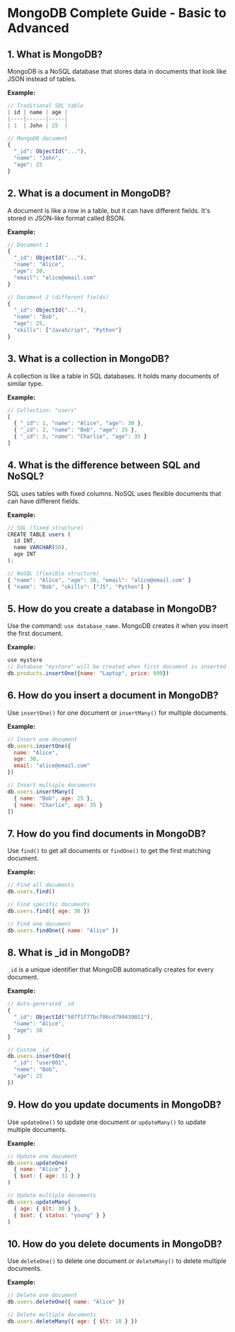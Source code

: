 # MongoDB Complete Guide - Basic to Advanced

## 1. What is MongoDB?
MongoDB is a NoSQL database that stores data in documents that look like JSON instead of tables.

**Example:**
```javascript
// Traditional SQL table
| id | name | age |
|----|------|-----|
| 1  | John | 25  |

// MongoDB document
{
  "_id": ObjectId("..."),
  "name": "John",
  "age": 25
}
```

## 2. What is a document in MongoDB?
A document is like a row in a table, but it can have different fields. It's stored in JSON-like format called BSON.

**Example:**
```javascript
// Document 1
{
  "_id": ObjectId("..."),
  "name": "Alice",
  "age": 30,
  "email": "alice@email.com"
}

// Document 2 (different fields)
{
  "_id": ObjectId("..."),
  "name": "Bob",
  "age": 25,
  "skills": ["JavaScript", "Python"]
}
```

## 3. What is a collection in MongoDB?
A collection is like a table in SQL databases. It holds many documents of similar type.

**Example:**
```javascript
// Collection: "users"
[
  { "_id": 1, "name": "Alice", "age": 30 },
  { "_id": 2, "name": "Bob", "age": 25 },
  { "_id": 3, "name": "Charlie", "age": 35 }
]
```

## 4. What is the difference between SQL and NoSQL?
SQL uses tables with fixed columns. NoSQL uses flexible documents that can have different fields.

**Example:**
```javascript
// SQL (fixed structure)
CREATE TABLE users (
  id INT,
  name VARCHAR(50),
  age INT
);

// NoSQL (flexible structure)
{ "name": "Alice", "age": 30, "email": "alice@email.com" }
{ "name": "Bob", "skills": ["JS", "Python"] }
```

## 5. How do you create a database in MongoDB?
Use the command: `use database_name`. MongoDB creates it when you insert the first document.

**Example:**
```javascript
use mystore
// Database "mystore" will be created when first document is inserted
db.products.insertOne({name: "Laptop", price: 999})
```

## 6. How do you insert a document in MongoDB?
Use `insertOne()` for one document or `insertMany()` for multiple documents.

**Example:**
```javascript
// Insert one document
db.users.insertOne({
  name: "Alice",
  age: 30,
  email: "alice@email.com"
})

// Insert multiple documents
db.users.insertMany([
  { name: "Bob", age: 25 },
  { name: "Charlie", age: 35 }
])
```

## 7. How do you find documents in MongoDB?
Use `find()` to get all documents or `findOne()` to get the first matching document.

**Example:**
```javascript
// Find all documents
db.users.find()

// Find specific documents
db.users.find({ age: 30 })

// Find one document
db.users.findOne({ name: "Alice" })
```

## 8. What is _id in MongoDB?
`_id` is a unique identifier that MongoDB automatically creates for every document.

**Example:**
```javascript
// Auto-generated _id
{
  "_id": ObjectId("507f1f77bcf86cd799439011"),
  "name": "Alice",
  "age": 30
}

// Custom _id
db.users.insertOne({
  "_id": "user001",
  "name": "Bob",
  "age": 25
})
```

## 9. How do you update documents in MongoDB?
Use `updateOne()` to update one document or `updateMany()` to update multiple documents.

**Example:**
```javascript
// Update one document
db.users.updateOne(
  { name: "Alice" },
  { $set: { age: 31 } }
)

// Update multiple documents
db.users.updateMany(
  { age: { $lt: 30 } },
  { $set: { status: "young" } }
)
```

## 10. How do you delete documents in MongoDB?
Use `deleteOne()` to delete one document or `deleteMany()` to delete multiple documents.

**Example:**
```javascript
// Delete one document
db.users.deleteOne({ name: "Alice" })

// Delete multiple documents
db.users.deleteMany({ age: { $lt: 18 } })
```


